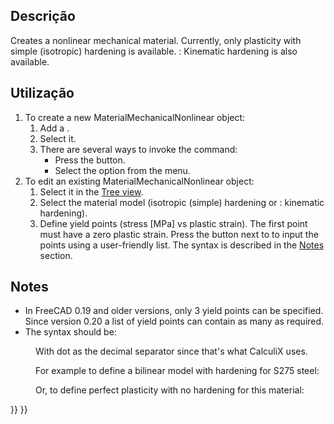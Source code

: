 <languages/>

<div class="mw-translate-fuzzy">
{{Docnav
|[[FEM_MaterialFluid/pt-br|Materiais fluidos]]
|[[FEM_MaterialReinforced/pt-br|Material reforçado]]
|[[FEM_Workbench/pt-br|FEM]]
|IconL=FEM_MaterialFluid.svg
|IconR=FEM_MaterialReinforced.svg
|IconC=Workbench_FEM.svg
}}
</div>

{{GuiCommandContainer|
{{GuiCommand
|Name=FEM MaterialMechanicalNonlinear
|MenuLocation=Model → Materials → Non-Linear Mechanical Material
|Workbenches=[[FEM_Workbench|FEM]]
|SeeAlso=[[FEM_tutorial|FEM tutorial]]
}}
{{GuiCommandFemInfo
|Solvers=CalculiX
}}
}}

<span id="Description"></span>
==Descrição==

Creates a nonlinear mechanical material. Currently, only plasticity with simple (isotropic) hardening is available. {{Version|1.0}}: Kinematic hardening is also available.

<span id="Usage"></span>
==Utilização==

# To create a new MaterialMechanicalNonlinear object:
## Add a {{Button|[[Image:FEM_MaterialSolid.svg|16px]] [[FEM_MaterialSolid|Solid Material]]}}.
## Select it.
## There are several ways to invoke the command: 
##* Press the {{Button|[[Image:FEM_MaterialMechanicalNonlinear.svg|16px]] [[FEM_MaterialMechanicalNonlinear|Non-Linear Mechanical Material]]}} button.
##* Select the {{MenuCommand|Model → Materials → [[Image:FEM_MaterialMechanicalNonlinear.svg|16px]] Non-Linear Mechanical Material‏‎}} option from the menu.
# To edit an existing MaterialMechanicalNonlinear object:
## Select it in the [[Tree_view|Tree view]].
## Select the material model (isotropic (simple) hardening or {{Version|1.0}}: kinematic hardening).
## Define yield points (stress [MPa] vs plastic strain). The first point must have a zero plastic strain. Press the {{Button|...}} button next to {{PropertyData|Yield Points}} to input the points using a user-friendly list. The syntax is described in the [[#Notes|Notes]] section.

==Notes==

* In FreeCAD 0.19 and older versions, only 3 yield points can be specified. Since version 0.20 a list of yield points can contain as many as required.
* The syntax should be:

: {{Code|code=
stress_1, 0
stress_2, plastic_strain_2
...
}}

: With dot as the decimal separator since that's what CalculiX uses.

: For example to define a bilinear model with hardening for S275 steel:

: {{Code|code=
275, 0
490, 0.2
}}

: Or, to define perfect plasticity with no hardening for this material:

: {{Code|code=
275, 0
}}


<div class="mw-translate-fuzzy">
{{Docnav
|[[FEM_MaterialFluid/pt-br|Materiais fluidos]]
|[[FEM_MaterialReinforced/pt-br|Material reforçado]]
|[[FEM_Workbench/pt-br|FEM]]
|IconL=FEM_MaterialFluid.svg
|IconR=FEM_MaterialReinforced.svg
|IconC=Workbench_FEM.svg
}}
</div>

{{FEM Tools navi{{#translation:}}}}
{{Userdocnavi{{#translation:}}}}